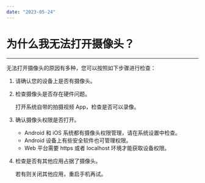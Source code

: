 ```yaml
---
date: "2023-05-24"
---
```

# 为什么我无法打开摄像头？

- - -

无法打开摄像头的原因有多种，您可以按照如下步骤进行检查：

1. 请确认您的设备上是否有摄像头。

2. 检查摄像头是否存在硬件问题。

    打开系统自带的拍摄视频 App，检查是否可以录像。

3. 确认摄像头权限是否打开。

    - Android 和 iOS 系统都有摄像头权限管理，请在系统设置中检查。
    - Android 设备上有些安全软件也可管理权限。
    - Web 平台需要 https 或者 localhost 环境才能获取设备权限。

4. 检查是否有其他应用占据了摄像头。

    若有则关闭其他应用，重启手机再试。
